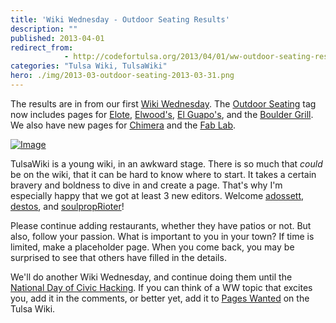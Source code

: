 ```yaml
---
title: 'Wiki Wednesday - Outdoor Seating Results'
description: ""
published: 2013-04-01
redirect_from: 
            - http://codefortulsa.org/2013/04/01/ww-outdoor-seating-results/
categories: "Tulsa Wiki, TulsaWiki"
hero: ./img/2013-03-outdoor-seating-2013-03-31.png
---
```

The results are in from our first [Wiki Wednesday](http://codefortulsa.org/2013/03/27/wiki-wednesday-lets-eat-outside/ "Wiki Wednesday – Let’s Eat Outside!"). The [Outdoor Seating](http://www.tulsawiki.org/tags/outdoorseating "Outdoor Seating tagged pages on Tulsa Wiki") tag now includes pages for [Elote](http://www.tulsawiki.org/Elote_Cafe_%26_Catering "Elote's page on the Tulsa Wiki"), [Elwood's](http://www.tulsawiki.org/Elwood%27s "Elwood's page on the Tulsa Wiki"), [El Guapo's](http://www.tulsawiki.org/El_Guapo%27s_Cantina "El Guapo's page on the Tulsa Wiki"), and the [Boulder Grill](http://www.tulsawiki.org/Boulder_Grill "Boulder Grill's page on the Tulsa Wiki"). We also have new pages for [Chimera](http://www.tulsawiki.org/Chimera "Chimera's page on the Tulsa Wiki") and the [Fab Lab](http://www.tulsawiki.org/Fab_Lab_Tulsa "Fab Lab's page on the Tulsa Wiki").

[![Image](./img/2013-03-outdoor-seating-2013-03-31.png "Map of restaurants with outdoor seating")](http://www.tulsawiki.org/tags/outdoorseating)

TulsaWiki is a young wiki, in an awkward stage. There is so much that _could_ be on the wiki, that it can be hard to know where to start. It takes a certain bravery and boldness to dive in and create a page. That's why I'm especially happy that we got at least 3 new editors. Welcome [adossett](http://www.tulsawiki.org/Users/adossett "adossett's user page on the Tulsa Wiki"), [destos](http://www.tulsawiki.org/Users/destos "destos's user page on the Tulsa Wiki"), and [soulpropRioter](http://www.tulsawiki.org/Users/soulpropRioter "soulpropRioter's user page on the TulsaWiki")!

Please continue adding restaurants, whether they have patios or not. But also, follow your passion. What is important to you in your town? If time is limited, make a placeholder page. When you come back, you may be surprised to see that others have filled in the details.

We'll do another Wiki Wednesday, and continue doing them until the [National Day of Civic Hacking](http://www.tulsawiki.org/National_Day_of_Civic_Hacking_2013 "Nation Day of Civic Hacking 2013 on the Tulsa Wiki"). If you can think of a WW topic that excites you, add it in the comments, or better yet, add it to [Pages Wanted](http://www.tulsawiki.org/Pages_Wanted "Pages Wanted") on the Tulsa Wiki.
